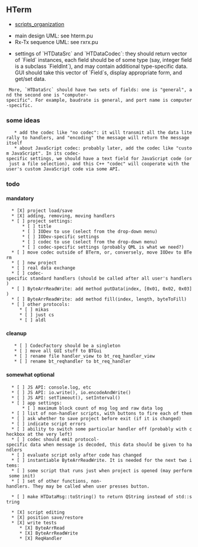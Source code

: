 
== HTerm ==

* [[scripts_organization]]



* main design UML: see hterm.pu
* Rx-Tx sequence UML: see rxrx.pu

* settings of `HTDataSrc` and `HTDataCodec`: they should return vector of `Field` instances, each field should be of some type (say, integer field is a subclass `FieldInt`), and may contain additional type-specific data. GUI should take this vector of `Field`s, display appropriate form, and get/set data. 
  More, `HTDataSrc` should have two sets of fields: one is "general", and the second one is "computer-specific". For example, baudrate is general, and port name is computer-specific.

=== some ideas ===

    * add the codec like "no codec": it will transmit all the data literally to handlers, and "encoding" the message will return the message itself
    * about JavaScript codec: probably later, add the codec like "custom JavaScript". In its codec-specific settings, we should have a text field for JavaScript code (or just a file selection), and this C++ "codec" will cooperate with the user's custom JavaScript code via some API.

=== todo ===

==== mandatory ====

   * [X] project load/save
   * [X] adding, removing, moving handlers
   * [ ] project settings:
       * [ ] title
       * [ ] IODev to use (select from the drop-down menu)
       * [ ] IODev-specific settings
       * [ ] codec to use (select from the drop-down menu)
       * [ ] codec-specific settings (probably QML is what we need?)
   * [ ] move codec outside of BTerm, or, conversely, move IODev to BTerm
   * [ ] new project
   * [ ] real data exchange
   * [ ] codec-specific standard handlers (should be called after all user's handlers)
   * [ ] ByteArrReadWrite: add method putData(index, [0x01, 0x02, 0x03])
   * [ ] ByteArrReadWrite: add method fill(index, length, byteToFill)
   * [ ] other protocols:
      * [ ] mikas
      * [ ] just cs
      * [ ] aldl


==== cleanup ====

    * [ ] CodecFactory should be a singleton
    * [ ] move all GUI stuff to BTGui
    * [ ] rename file handler_view to bt_req_handler_view
    * [ ] rename bt_reqhandler to bt_req_handler



==== somewhat optional ====

   * [ ] JS API: console.log, etc
   * [ ] JS API: io.write(), io.encodeAndWrite()
   * [ ] JS API: setTimeout(), setInterval()
   * [ ] app settings:
       * [ ] maximum block count of msg log and raw data log
   * [ ] list of non-handler scripts, with buttons to fire each of them
   * [ ] ask whether to save project before exit (if it is changed)
   * [ ] indicate script errors
   * [ ] ability to switch some particular handler off (probably with checkbox at the very left)
   * [ ] codec should emit protocol-specific data when message is decoded, this data should be given to handlers
   * [ ] evaluate script only after code has changed
   * [ ] instantiable ByteArrReadWrite. It is needed for the next two items:
   * [ ] some script that runs just when project is opened (may perform some init)
   * [ ] set of other functions, non-handlers. They may be called when user presses button.

   * [ ] make HTDataMsg::toString() to return QString instead of std::string




   * [X] script editing
   * [X] position save/restore
   * [X] write tests
      * [X] ByteArrRead
      * [X] ByteArrReadWrite
      * [X] ReqHandler

